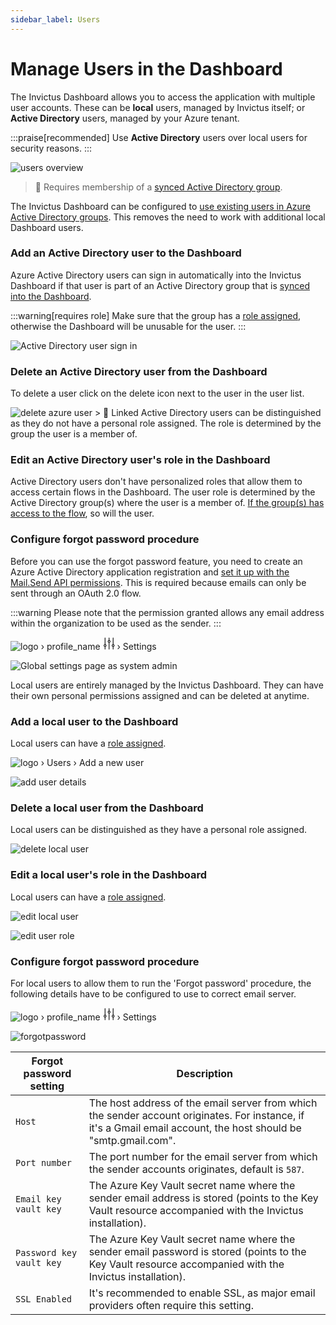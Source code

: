 ```yaml
---
sidebar_label: Users
---
```



# Manage Users in the Dashboard
The Invictus Dashboard allows you to access the application with multiple user accounts. These can be **local** users, managed by Invictus itself; or **Active Directory** users, managed by your Azure tenant.

:::praise[recommended]
Use **Active Directory** users over local users for security reasons.
:::

![users overview](/images/v2_users1.png)

<Tabs groupId="user-source">
<TabItem value="ad" label="Active Directory" default>

> 👤 Requires membership of a [synced Active Directory group](../installation/01_give_ad_access.mdx#sync-your-azure-active-directory-groups-to-invictus-).

The Invictus Dashboard can be configured to [use existing users in Azure Active Directory groups](../installation/01_give_ad_access.mdx). This removes the need to work with additional local Dashboard users.

### Add an Active Directory user to the Dashboard
Azure Active Directory users can sign in automatically into the Invictus Dashboard if that user is part of an Active Directory group that is [synced into the Dashboard](../installation/01_give_ad_access.mdx#sync-your-azure-active-directory-groups-to-invictus-).

:::warning[requires role]
Make sure that the group has a [role assigned](./03_roles.md), otherwise the Dashboard will be unusable for the user.
:::

![Active Directory user sign in](/images/dashboard/AdminAccount/adminAccount-4.jpg)

### Delete an Active Directory user from the Dashboard <OnlyAdminsBadge/>
To delete a user click on the delete icon next to the user in the user list.

![delete azure user](/images/delete-azure-user.PNG)
    > 👀 Linked Active Directory users can be distinguished as they do not have a personal role assigned. The role is determined by the group the user is a member of.

### Edit an Active Directory user's role in the Dashboard <OnlyAdminsBadge/>
Active Directory users don't have personalized roles that allow them to access certain flows in the Dashboard. The user role is determined by the Active Directory group(s) where the user is a member of. [If the group(s) has access to the flow](../installation/01_give_ad_access.mdx#sync-your-azure-active-directory-groups-to-invictus-), so will the user.

### Configure forgot password procedure <OnlyAdminsBadge/>
Before you can use the forgot password feature, you need to create an Azure Active Directory application registration and [set it up with the Mail.Send API permissions](../installation/01_give_ad_access.mdx). This is required because emails can only be sent through an OAuth 2.0 flow.

:::warning
Please note that the permission granted allows any email address within the organization to be used as the sender.
:::

<nav class="custom-breadcrumb">
  <span class="breadcrumb-item no-padding">
    <img src="/img/favicon.ico" alt="logo" />
  </span>
  <span>›</span>
  <span class="breadcrumb-item">profile_name&nbsp;<svg width="19" height="20" viewBox="0 0 17 18" fill="none" xmlns="http://www.w3.org/2000/svg"><path d="M2.90901 10.4545V1M2.90901 10.4545C3.29478 10.4545 3.66475 10.6078 3.93753 10.8806C4.21031 11.1534 4.36356 11.5233 4.36356 11.9091C4.36356 12.2949 4.21031 12.6648 3.93753 12.9376C3.66475 13.2104 3.29478 13.3636 2.90901 13.3636M2.90901 10.4545C2.52324 10.4545 2.15327 10.6078 1.88049 10.8806C1.60771 11.1534 1.45447 11.5233 1.45447 11.9091C1.45447 12.2949 1.60771 12.6648 1.88049 12.9376C2.15327 13.2104 2.52324 13.3636 2.90901 13.3636M2.90901 13.3636V17M14.5454 10.4545V1M14.5454 10.4545C14.9311 10.4545 15.3011 10.6078 15.5739 10.8806C15.8467 11.1534 15.9999 11.5233 15.9999 11.9091C15.9999 12.2949 15.8467 12.6648 15.5739 12.9376C15.3011 13.2104 14.9311 13.3636 14.5454 13.3636M14.5454 10.4545C14.1596 10.4545 13.7896 10.6078 13.5169 10.8806C13.2441 11.1534 13.0908 11.5233 13.0908 11.9091C13.0908 12.2949 13.2441 12.6648 13.5169 12.9376C13.7896 13.2104 14.1596 13.3636 14.5454 13.3636M14.5454 13.3636V17M8.72719 4.63636V1M8.72719 4.63636C9.11296 4.63636 9.48293 4.78961 9.75571 5.06239C10.0285 5.33517 10.1817 5.70514 10.1817 6.09091C10.1817 6.47668 10.0285 6.84665 9.75571 7.11943C9.48293 7.39221 9.11296 7.54545 8.72719 7.54545M8.72719 4.63636C8.34143 4.63636 7.97146 4.78961 7.69868 5.06239C7.4259 5.33517 7.27265 5.70514 7.27265 6.09091C7.27265 6.47668 7.4259 6.84665 7.69868 7.11943C7.97146 7.39221 8.34143 7.54545 8.72719 7.54545M8.72719 7.54545V17" stroke="black" stroke-linecap="round" stroke-linejoin="round"></path></svg></span>
  <span>›</span>
  <span class="breadcrumb-item active">Settings</span>
</nav>

![Global settings page as system admin](/images/dashboard/settings-page-as-admin.png)

</TabItem>
<TabItem value="local" label="Local">

Local users are entirely managed by the Invictus Dashboard. They can have their own personal permissions assigned and can be deleted at anytime.

### Add a local user to the Dashboard <OnlyAdminsBadge/>
Local users can have a [role assigned](./03_roles.md).

<nav class="custom-breadcrumb">
  <span class="breadcrumb-item no-padding">
    <img src="/img/favicon.ico" alt="logo" />
  </span>
  <span>›</span>
  <span class="breadcrumb-item">Users</span>
  <span>›</span>
  <span class="breadcrumb-item active">Add a new user</span>
</nav>

![add user details](/images/v2_users2.png)

### Delete a local user from the Dashboard <OnlyAdminsBadge/>
Local users can be distinguished as they have a personal role assigned.

![delete local user](/images/delete-local-user.PNG)

### Edit a local user's role in the Dashboard <OnlyAdminsBadge/>
Local users can have a [role assigned](./03_roles.md).

![edit local user](/images/edit-local-user.PNG)

![edit user role](/images/v2_users3.png)

### Configure forgot password procedure <OnlyAdminsBadge/>
For local users to allow them to run the 'Forgot password' procedure, the following details have to be configured to use to correct email server.

<nav class="custom-breadcrumb">
  <span class="breadcrumb-item no-padding">
    <img src="/img/favicon.ico" alt="logo" />
  </span>
  <span>›</span>
  <span class="breadcrumb-item">profile_name&nbsp;<svg width="19" height="20" viewBox="0 0 17 18" fill="none" xmlns="http://www.w3.org/2000/svg"><path d="M2.90901 10.4545V1M2.90901 10.4545C3.29478 10.4545 3.66475 10.6078 3.93753 10.8806C4.21031 11.1534 4.36356 11.5233 4.36356 11.9091C4.36356 12.2949 4.21031 12.6648 3.93753 12.9376C3.66475 13.2104 3.29478 13.3636 2.90901 13.3636M2.90901 10.4545C2.52324 10.4545 2.15327 10.6078 1.88049 10.8806C1.60771 11.1534 1.45447 11.5233 1.45447 11.9091C1.45447 12.2949 1.60771 12.6648 1.88049 12.9376C2.15327 13.2104 2.52324 13.3636 2.90901 13.3636M2.90901 13.3636V17M14.5454 10.4545V1M14.5454 10.4545C14.9311 10.4545 15.3011 10.6078 15.5739 10.8806C15.8467 11.1534 15.9999 11.5233 15.9999 11.9091C15.9999 12.2949 15.8467 12.6648 15.5739 12.9376C15.3011 13.2104 14.9311 13.3636 14.5454 13.3636M14.5454 10.4545C14.1596 10.4545 13.7896 10.6078 13.5169 10.8806C13.2441 11.1534 13.0908 11.5233 13.0908 11.9091C13.0908 12.2949 13.2441 12.6648 13.5169 12.9376C13.7896 13.2104 14.1596 13.3636 14.5454 13.3636M14.5454 13.3636V17M8.72719 4.63636V1M8.72719 4.63636C9.11296 4.63636 9.48293 4.78961 9.75571 5.06239C10.0285 5.33517 10.1817 5.70514 10.1817 6.09091C10.1817 6.47668 10.0285 6.84665 9.75571 7.11943C9.48293 7.39221 9.11296 7.54545 8.72719 7.54545M8.72719 4.63636C8.34143 4.63636 7.97146 4.78961 7.69868 5.06239C7.4259 5.33517 7.27265 5.70514 7.27265 6.09091C7.27265 6.47668 7.4259 6.84665 7.69868 7.11943C7.97146 7.39221 8.34143 7.54545 8.72719 7.54545M8.72719 7.54545V17" stroke="black" stroke-linecap="round" stroke-linejoin="round"></path></svg></span>
  <span>›</span>
  <span class="breadcrumb-item active">Settings</span>
</nav>

![forgotpassword](/images/dashboard/ForgotPassword/ForgotPassword_7.jpg)

| Forgot password setting  | Description |
| ------------------------ | ----------- |
| `Host`                   | The host address of the email server from which the sender account originates. For instance, if it's a Gmail email account, the host should be "smtp.gmail.com". |
| `Port number`            | The port number for the email server from which the sender accounts originates, default is `587`. |
| `Email key vault key`    | The Azure Key Vault secret name where the sender email address is stored (points to the Key Vault resource accompanied with the Invictus installation). |
| `Password key vault key` | The Azure Key Vault secret name where the sender email password is stored (points to the Key Vault resource accompanied with the Invictus installation). |
| `SSL Enabled`            | It's recommended to enable SSL, as major email providers often require this setting. |
   
</TabItem>
</Tabs>